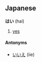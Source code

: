 ==Japanese==
<!-- interjection, particle, or both? -->
'''はい''' (hai)

# [[yes]]

====Antonyms====
*[[いいえ]] (iie)